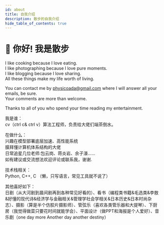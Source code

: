 ```yaml
---
id: about
title: 自我介绍
description: 散步的自我介绍
hide_table_of_contents: true
---
```



# 👋 你好! 我是散步
I like cooking because I love eating.   
I like photographing because I love pure moments.   
I like blogging because I love sharing.   
All these things make my life worth of living.

You can contact me by physicoada@gmail.com where I will answer all your emails, be sure.    
Your comments are more than welcome.

Thanks to all of you who spend your time reading my entertainment.

我是谁：    
cv（ctrl c& ctrl v）算法工程师，负责给大佬们端茶倒水。

在做什么：    
兴趣在模型部署底层加速、高性能系统    
膜拜懂计算机体系结构的大佬    
日常追星几位老师:包云岗、蒋炎岩、余子濠……   
如有建议或交流想法欢迎评论或联系我，谢谢.


技术栈相关：    
Python, C++, C （懒，只写语言，常见工具就不说了）

其他喜好如下：    
日剧（从大河剧到晨间剧再到各种常见好看的）、看书（编程类书籍&毛选类&李敖&好懂的现代诗&经济学与金融相关&管理学社会学相关&日本历史&日本时尚杂志）、摄影（算是半个仿胶片摄影师）、管弦乐（喜欢各类管乐器和大提琴）、下厨房（我觉得做菜只要花时间就能学会）、平面设计（做PPT和海报是个人爱好）、音乐剧（one day more Another day another destiny）